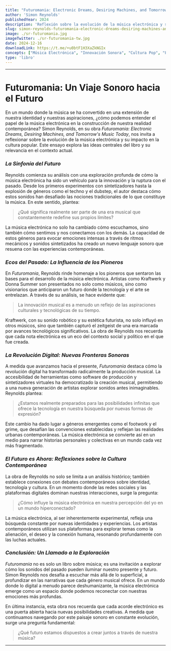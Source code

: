 ```yaml
---
title: "Futuromania: Electronic Dreams, Desiring Machines, and Tomorrow's Music Today"
author: 'Simon Reynolds'
publishedYear: 2024
description: 'Reflexión sobre la evolución de la música electrónica y su impacto en la cultura popular, explorando cómo los géneros innovadores han transformado nuestra percepción de la identidad y la tecnología en un mundo en constante cambio.'
slug: simon-reynolds-futuromania-electronic-dreams-desiring-machines-and-tomorrows-music-today
image: ./sr-futuromania.jpg
imageTwitter: ./sr-futuromania-tw.jpg
date: 2024-12-16
downloadLink: https://t.me/+u0btF1H3XaZkNGIx
concepts: ["Música Electrónica", "Innovación Sonora", "Cultura Pop", "Futurismo", "Identidad Musical", "Música", "Tecnología", "Cultura Contemporánea"]
type: 'libro'
---
```


---

# Futuromania: Un Viaje Sonoro hacia el Futuro

En un mundo donde la música se ha convertido en una extensión de nuestra identidad y nuestras aspiraciones, ¿cómo podemos entender el papel de la música electrónica en la construcción de nuestra realidad contemporánea? Simon Reynolds, en su obra *Futuromania: Electronic Dreams, Desiring Machines, and Tomorrow's Music Today*, nos invita a reflexionar sobre la evolución de la música electrónica y su impacto en la cultura popular. Este ensayo explora las ideas centrales del libro y su relevancia en el contexto actual.

### _La Sinfonía del Futuro_

Reynolds comienza su análisis con una exploración profunda de cómo la música electrónica ha sido un vehículo para la innovación y la ruptura con el pasado. Desde los primeros experimentos con sintetizadores hasta la explosión de géneros como el techno y el dubstep, el autor destaca cómo estos sonidos han desafiado las nociones tradicionales de lo que constituye la música. En este sentido, plantea:

> ¿Qué significa realmente ser parte de una era musical que constantemente redefine sus propios límites?

La música electrónica no solo ha cambiado cómo escuchamos, sino también cómo sentimos y nos conectamos con los demás. La capacidad de estos géneros para evocar emociones intensas a través de ritmos mecánicos y sonidos sintetizados ha creado un nuevo lenguaje sonoro que resuena con las experiencias contemporáneas.

### _Ecos del Pasado: La Influencia de los Pioneros_

En *Futuromania*, Reynolds rinde homenaje a los pioneros que sentaron las bases para el desarrollo de la música electrónica. Artistas como Kraftwerk y Donna Summer son presentados no solo como músicos, sino como visionarios que anticiparon un futuro donde la tecnología y el arte se entrelazan. A través de su análisis, se hace evidente que:

> La innovación musical es a menudo un reflejo de las aspiraciones culturales y tecnológicas de su tiempo.

Kraftwerk, con su sonido robótico y su estética futurista, no solo influyó en otros músicos, sino que también capturó el zeitgeist de una era marcada por avances tecnológicos significativos. La obra de Reynolds nos recuerda que cada nota electrónica es un eco del contexto social y político en el que fue creada.

### _La Revolución Digital: Nuevas Fronteras Sonoras_

A medida que avanzamos hacia el presente, *Futuromania* destaca cómo la revolución digital ha transformado radicalmente la producción musical. La accesibilidad de herramientas como software de producción y sintetizadores virtuales ha democratizado la creación musical, permitiendo a una nueva generación de artistas explorar sonidos antes inimaginables. Reynolds plantea:

> ¿Estamos realmente preparados para las posibilidades infinitas que ofrece la tecnología en nuestra búsqueda por nuevas formas de expresión?

Este cambio ha dado lugar a géneros emergentes como el footwork y el grime, que desafían las convenciones establecidas y reflejan las realidades urbanas contemporáneas. La música electrónica se convierte así en un medio para narrar historias personales y colectivas en un mundo cada vez más fragmentado.

### _El Futuro es Ahora: Reflexiones sobre la Cultura Contemporánea_

La obra de Reynolds no solo se limita a un análisis histórico; también establece conexiones con debates contemporáneos sobre identidad, tecnología y cultura. En un momento donde las redes sociales y las plataformas digitales dominan nuestras interacciones, surge la pregunta:

> ¿Cómo influye la música electrónica en nuestra percepción del yo en un mundo hiperconectado?

La música electrónica, al ser inherentemente experimental, refleja una búsqueda constante por nuevas identidades y experiencias. Los artistas contemporáneos utilizan sus plataformas para explorar temas como la alienación, el deseo y la conexión humana, resonando profundamente con las luchas actuales.

### _Conclusión: Un Llamado a la Exploración_

*Futuromania* no es solo un libro sobre música; es una invitación a explorar cómo los sonidos del pasado pueden iluminar nuestro presente y futuro. Simon Reynolds nos desafía a escuchar más allá de lo superficial, a profundizar en las narrativas que cada género musical ofrece. En un mundo donde lo digital a menudo parece deshumanizante, la música electrónica emerge como un espacio donde podemos reconectar con nuestras emociones más profundas.

En última instancia, esta obra nos recuerda que cada acorde electrónico es una puerta abierta hacia nuevas posibilidades creativas. A medida que continuamos navegando por este paisaje sonoro en constante evolución, surge una pregunta fundamental:

> ¿Qué futuro estamos dispuestos a crear juntos a través de nuestra música?

---

